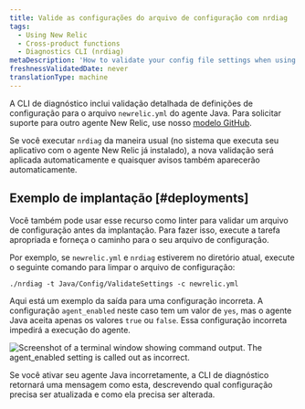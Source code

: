 ```yaml
---
title: Valide as configurações do arquivo de configuração com nrdiag
tags:
  - Using New Relic
  - Cross-product functions
  - Diagnostics CLI (nrdiag)
metaDescription: 'How to validate your config file settings when using New Relic Diagnostics (nrdiag); for example, with deployments.'
freshnessValidatedDate: never
translationType: machine
---
```



A CLI de diagnóstico inclui validação detalhada de definições de configuração para o arquivo `newrelic.yml` do agente Java. Para solicitar suporte para outro agente New Relic, use nosso [modelo GitHub](https://github.com/newrelic/newrelic-diagnostics-cli/issues/new?assignees=&labels=enhancement%2C+needs-triage&template=enhancement.md&title=).

Se você executar `nrdiag` da maneira usual (no sistema que executa seu aplicativo com o agente New Relic já instalado), a nova validação será aplicada automaticamente e quaisquer avisos também aparecerão automaticamente.

## Exemplo de implantação [#deployments]

Você também pode usar esse recurso como linter para validar um arquivo de configuração antes da implantação. Para fazer isso, execute a tarefa apropriada e forneça o caminho para o seu arquivo de configuração.

Por exemplo, se `newrelic.yml` e `nrdiag` estiverem no diretório atual, execute o seguinte comando para limpar o arquivo de configuração:

```
./nrdiag -t Java/Config/ValidateSettings -c newrelic.yml
```

Aqui está um exemplo da saída para uma configuração incorreta. A configuração `agent_enabled` neste caso tem um valor de `yes`, mas o agente Java aceita apenas os valores `true` ou `false`. Essa configuração incorreta impedirá a execução do agente.

<img
  title="agent_enabled.png"
  alt="Screenshot of a terminal window showing command output. The agent_enabled setting is called out as incorrect."
  src={solutionsAgentEnableTerminal}
/>

<figcaption>
  Se você ativar seu agente Java incorretamente, a CLI de diagnóstico retornará uma mensagem como esta, descrevendo qual configuração precisa ser atualizada e como ela precisa ser alterada.
</figcaption>